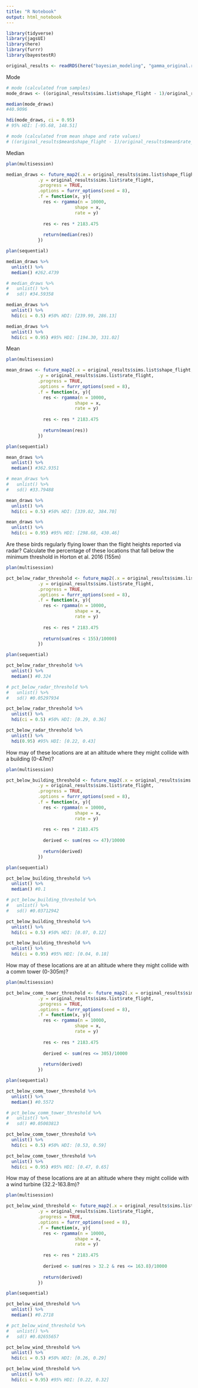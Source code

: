 ```yaml
---
title: "R Notebook"
output: html_notebook
---
```


```r
library(tidyverse)
library(jagsUI)
library(here)
library(furrr)
library(bayestestR)
```

```r
original_results <- readRDS(here("bayesian_modeling", "gamma_original.rds"))
```

Mode
```r
# mode (calculated from samples)
mode_draws <- ((original_results$sims.list$shape_flight - 1)/original_results$sims.list$rate_flight)*2183.475

median(mode_draws)
#40.9096

hdi(mode_draws, ci = 0.95)
# 95% HDI: [-95.68, 148.51]

# mode (calculated from mean shape and rate values)
# ((original_results$mean$shape_flight - 1)/original_results$mean$rate_flight)*2183.475
```

Median
```r
plan(multisession)

median_draws <- future_map2(.x = original_results$sims.list$shape_flight, 
            .y = original_results$sims.list$rate_flight,
            .progress = TRUE,
            .options = furrr_options(seed = 8),
            .f = function(x, y){
              res <- rgamma(n = 10000, 
                          shape = x,
                          rate = y)
              
              res <- res * 2183.475
              
              return(median(res))
            })

plan(sequential)

median_draws %>% 
  unlist() %>% 
  median() #262.4739

# median_draws %>% 
#   unlist() %>% 
#   sd() #34.59358

median_draws %>% 
  unlist() %>% 
  hdi(ci = 0.5) #50% HDI: [239.99, 286.13]

median_draws %>% 
  unlist() %>% 
  hdi(ci = 0.95) #95% HDI: [194.30, 331.02]
```

Mean
```r
plan(multisession)

mean_draws <- future_map2(.x = original_results$sims.list$shape_flight, 
            .y = original_results$sims.list$rate_flight,
            .progress = TRUE,
            .options = furrr_options(seed = 8),
            .f = function(x, y){
              res <- rgamma(n = 10000, 
                          shape = x,
                          rate = y)
              
              res <- res * 2183.475
              
              return(mean(res))
            })

plan(sequential)

mean_draws %>% 
  unlist() %>% 
  median() #362.9351

# mean_draws %>% 
#   unlist() %>% 
#   sd() #33.79488

mean_draws %>% 
  unlist() %>% 
  hdi(ci = 0.5) #50% HDI: [339.02, 384.70]

mean_draws %>% 
  unlist() %>% 
  hdi(ci = 0.95) #95% HDI: [298.68, 430.46]
```

Are these birds regularly flying lower than the flight heights reported via radar?
Calculate the percentage of these locations that fall below the minimum	threshold in Horton et al. 2016 (155m)
```r
plan(multisession)

pct_below_radar_threshold <- future_map2(.x = original_results$sims.list$shape_flight, 
            .y = original_results$sims.list$rate_flight,
            .progress = TRUE,
            .options = furrr_options(seed = 8),
            .f = function(x, y){
              res <- rgamma(n = 10000, 
                          shape = x,
                          rate = y)
              
              res <- res * 2183.475
              
              return(sum(res < 155)/10000)
            })

plan(sequential)

pct_below_radar_threshold %>% 
  unlist() %>% 
  median() #0.324

# pct_below_radar_threshold %>% 
#   unlist() %>% 
#   sd() #0.05297934

pct_below_radar_threshold %>% 
  unlist() %>% 
  hdi(ci = 0.5) #50% HDI: [0.29, 0.36]

pct_below_radar_threshold %>% 
  unlist() %>% 
  hdi(0.95) #95% HDI: [0.22, 0.43]
```

How may of these locations are at an altitude where they might collide with a building (0-47m)?
```r
plan(multisession)

pct_below_building_threshold <- future_map2(.x = original_results$sims.list$shape_flight, 
            .y = original_results$sims.list$rate_flight,
            .progress = TRUE,
            .options = furrr_options(seed = 8),
            .f = function(x, y){
              res <- rgamma(n = 10000, 
                          shape = x,
                          rate = y)
              
              res <- res * 2183.475
              
              derived <- sum(res <= 47)/10000
              
              return(derived)
            })

plan(sequential)

pct_below_building_threshold %>% 
  unlist() %>% 
  median() #0.1

# pct_below_building_threshold %>% 
#   unlist() %>% 
#   sd() #0.03712942

pct_below_building_threshold %>% 
  unlist() %>% 
  hdi(ci = 0.5) #50% HDI: [0.07, 0.12]

pct_below_building_threshold %>% 
  unlist() %>% 
  hdi(ci = 0.95) #95% HDI: [0.04, 0.18]
```

How may of these locations are at an altitude where they might collide with a comm tower (0-305m)?
```r
plan(multisession)

pct_below_comm_tower_threshold <- future_map2(.x = original_results$sims.list$shape_flight, 
            .y = original_results$sims.list$rate_flight,
            .progress = TRUE,
            .options = furrr_options(seed = 8),
            .f = function(x, y){
              res <- rgamma(n = 10000, 
                          shape = x,
                          rate = y)
              
              res <- res * 2183.475
              
              derived <- sum(res <= 305)/10000
              
              return(derived)
            })

plan(sequential)

pct_below_comm_tower_threshold %>% 
  unlist() %>% 
  median() #0.5572

# pct_below_comm_tower_threshold %>% 
#   unlist() %>% 
#   sd() #0.05003813

pct_below_comm_tower_threshold %>% 
  unlist() %>% 
  hdi(ci = 0.5) #50% HDI: [0.53, 0.59]

pct_below_comm_tower_threshold %>% 
  unlist() %>% 
  hdi(ci = 0.95) #95% HDI: [0.47, 0.65]
```

How may of these locations are at an altitude where they might collide with a wind turbine (32.2-163.8m)?
```r
plan(multisession)

pct_below_wind_threshold <- future_map2(.x = original_results$sims.list$shape_flight, 
            .y = original_results$sims.list$rate_flight,
            .progress = TRUE,
            .options = furrr_options(seed = 8),
            .f = function(x, y){
              res <- rgamma(n = 10000, 
                          shape = x,
                          rate = y)
              
              res <- res * 2183.475
              
              derived <- sum(res > 32.2 & res <= 163.8)/10000
              
              return(derived)
            })

plan(sequential)

pct_below_wind_threshold %>% 
  unlist() %>% 
  median() #0.2718

# pct_below_wind_threshold %>% 
#   unlist() %>% 
#   sd() #0.02655657

pct_below_wind_threshold %>% 
  unlist() %>% 
  hdi(ci = 0.5) #50% HDI: [0.26, 0.29]

pct_below_wind_threshold %>% 
  unlist() %>% 
  hdi(ci = 0.95) #95% HDI: [0.22, 0.32]
```